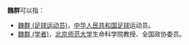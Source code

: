 '''魏群'''可以指：
* [[魏群_(足球运动员)|魏群 (足球运动员)]]，[[中华人民共和国|中华人民共和国]][[足球|足球]]运动员。
* [[魏群_(学者)|魏群 (学者)]]，[[北京师范大学|北京师范大学]]生命科学院教授、全国政协委员。
{{disambig}}
